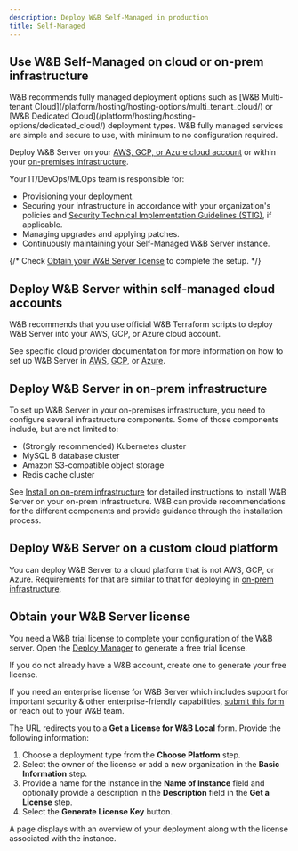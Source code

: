 ```yaml
---
description: Deploy W&B Self-Managed in production
title: Self-Managed
---
```


## Use W&B Self-Managed on cloud or on-prem infrastructure

<Note>
W&B recommends fully managed deployment options such as [W&B Multi-tenant Cloud](/platform/hosting/hosting-options/multi_tenant_cloud/) or [W&B Dedicated Cloud](/platform/hosting/hosting-options/dedicated_cloud/) deployment types. W&B fully managed services are simple and secure to use, with minimum to no configuration required.
</Note>

Deploy W&B Server on your [AWS, GCP, or Azure cloud account](#deploy-wb-server-within-self-managed-cloud-accounts) or within your [on-premises infrastructure](#deploy-wb-server-in-on-prem-infrastructure). 

Your IT/DevOps/MLOps team is responsible for:
- Provisioning your deployment.
- Securing your infrastructure in accordance with your organization's policies and [Security Technical Implementation Guidelines (STIG)](https://en.wikipedia.org/wiki/Security_Technical_Implementation_Guide), if applicable.
- Managing upgrades and applying patches.
- Continuously maintaining your Self-Managed W&B Server instance.


{/* Check [Obtain your W&B Server license](#obtain-your-wb-server-license) to complete the setup. */}

## Deploy W&B Server within self-managed cloud accounts

W&B recommends that you use official W&B Terraform scripts to deploy W&B Server into your AWS, GCP, or Azure cloud account.

See specific cloud provider documentation for more information on how to set up W&B Server in [AWS](/platform/hosting/self-managed/aws-tf/), [GCP](/platform/hosting/self-managed/gcp-tf/), or [Azure](/platform/hosting/self-managed/azure-tf/).

## Deploy W&B Server in on-prem infrastructure

To set up W&B Server in your on-premises infrastructure, you need to configure several infrastructure components. Some of those components include, but are not limited to: 

- (Strongly recommended) Kubernetes cluster
- MySQL 8 database cluster
- Amazon S3-compatible object storage
- Redis cache cluster

See [Install on on-prem infrastructure](/platform/hosting/self-managed/bare-metal/) for detailed instructions to install W&B Server on your on-prem infrastructure. W&B can provide recommendations for the different components and provide guidance through the installation process.

## Deploy W&B Server on a custom cloud platform

You can deploy W&B Server to a cloud platform that is not AWS, GCP, or Azure. Requirements for that are similar to that for deploying in [on-prem infrastructure](#deploy-wb-server-in-on-prem-infrastructure).

## Obtain your W&B Server license

You need a W&B trial license to complete your configuration of the W&B server. Open the [Deploy Manager](https://deploy.wandb.ai/deploy) to generate a free trial license. 

<Note>
If you do not already have a W&B account, create one to generate your free license.

If you need an enterprise license for W&B Server which includes support for important security & other enterprise-friendly capabilities, [submit this form](https://wandb.ai/site/for-enterprise/self-hosted-trial) or reach out to your W&B team.
</Note>

The URL redirects you to a **Get a License for W&B Local** form. Provide the following information:

1. Choose a deployment type from the **Choose Platform** step.
2. Select the owner of the license or add a new organization in the **Basic Information** step.
3. Provide a name for the instance in the **Name of Instance** field and optionally provide a description in the **Description** field in the **Get a License** step.
4. Select the **Generate License Key** button.

A page displays with an overview of your deployment along with the license associated with the instance.
